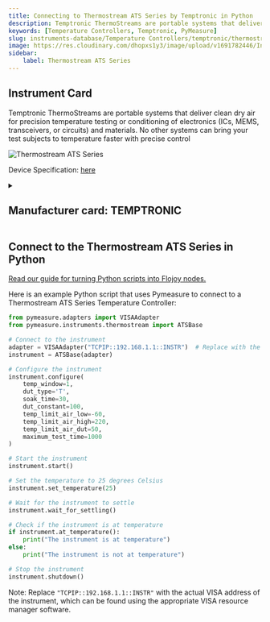 ```yaml
---
title: Connecting to Thermostream ATS Series by Temptronic in Python
description: Temptronic ThermoStreams are portable systems that deliver clean dry air for precision temperature testing or conditioning of electronics (ICs, MEMS, transceivers, or circuits) and materials. No other systems can bring your test subjects to temperature faster with precise control
keywords: [Temperature Controllers, Temptronic, PyMeasure] 
slug: instruments-database/Temperature Controllers/temptronic/thermostream-ats-series 
image: https://res.cloudinary.com/dhopxs1y3/image/upload/v1691782446/Instruments/Temperature%20Controllers/Thermostream-ATS-Series/Thermostream-ATS-Series.webp
sidebar:
    label: Thermostream ATS Series 
---
```



## Instrument Card

Temptronic ThermoStreams are portable systems that deliver clean dry air for precision temperature testing or conditioning of electronics (ICs, MEMS, transceivers, or circuits) and materials. No other systems can bring your test subjects to temperature faster with precise control

![Thermostream ATS Series](https://res.cloudinary.com/dhopxs1y3/image/upload/v1691782446/Instruments/Temperature%20Controllers/Thermostream-ATS-Series/Thermostream-ATS-Series.webp)

Device Specification: [here](https://www.intestthermal.com/temptronic/brochure-request?brochure_title=ATS-605%20THERMOSTREAM%C2%AE%20DATASHEET%20AND%20SPECIFICATIONS&brand_interest=Temptronic&brand_sub_folder=temptronic&file_name=TemperatureForcing_ATS605.pdf&product=ThermoStream&hsLang=en)

<details style={{ marginTop: "15px"}}>
<summary><h2 style={{display:'inline'}}>Manufacturer card: TEMPTRONIC</h2></summary>

![TEMPTRONIC](https://res.cloudinary.com/dhopxs1y3/image/upload/v1692806163/Instruments/Vendor%20Logos/Temptronic.png)

**Temptronic** temperature forcing systems, are designed for testing and characterization of semiconductors, ICs, chips, electronics, and materials

- Headquarters: USA
- Yearly Revenue (millions, USD): 19
- Vendor Website: [here](https://www.intestthermal.com/temptronic)

</details>


<FeaturedInstrumentVideo category="TEMPERATURE_CONTROLLERS" />

## Connect to the Thermostream ATS Series in Python

[Read our guide for turning Python scripts into Flojoy nodes.](https://docs.flojoy.ai/contribution/blocks/custom-flojoy-block/)



<Tabs>
<TabItem value="Flojoy" label="Flojoy" className="flojoy-instrument-tabs">

<SectionsCard category="TEMPERATURE_CONTROLLERS" manufacturer="Temptronic"></SectionsCard>

</TabItem>
<TabItem value="PyMeasure" label="PyMeasure">

Here is an example Python script that uses Pymeasure to connect to a Thermostream ATS Series Temperature Controller:

```python
from pymeasure.adapters import VISAAdapter
from pymeasure.instruments.thermostream import ATSBase

# Connect to the instrument
adapter = VISAAdapter("TCPIP::192.168.1.1::INSTR")  # Replace with the actual IP address of the instrument
instrument = ATSBase(adapter)

# Configure the instrument
instrument.configure(
    temp_window=1,
    dut_type='T',
    soak_time=30,
    dut_constant=100,
    temp_limit_air_low=-60,
    temp_limit_air_high=220,
    temp_limit_air_dut=50,
    maximum_test_time=1000
)

# Start the instrument
instrument.start()

# Set the temperature to 25 degrees Celsius
instrument.set_temperature(25)

# Wait for the instrument to settle
instrument.wait_for_settling()

# Check if the instrument is at temperature
if instrument.at_temperature():
    print("The instrument is at temperature")
else:
    print("The instrument is not at temperature")

# Stop the instrument
instrument.shutdown()
```

Note: Replace `"TCPIP::192.168.1.1::INSTR"` with the actual VISA address of the instrument, which can be found using the appropriate VISA resource manager software.

</TabItem>
</Tabs>